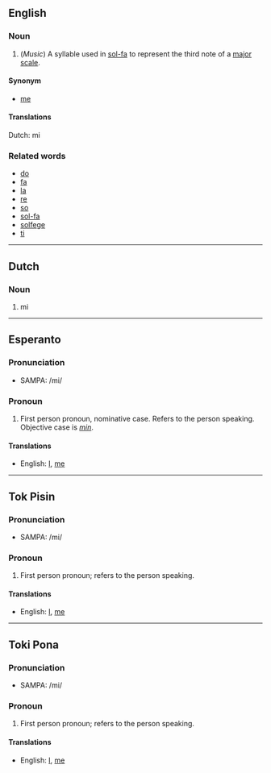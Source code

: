 ==English==
===Noun===

#(''Music'') A syllable used in [[sol-fa]] to represent the third note of a [[major scale]].

====Synonym====
*[[me]]

====Translations====
Dutch: mi

===Related words===
*[[do]]
*[[fa]]
*[[la]]
*[[re]]
*[[so]]
*[[sol-fa]]
*[[solfege]]
*[[ti]]

----

==Dutch==
===Noun===

#mi

----

==Esperanto==
===Pronunciation===
*SAMPA: /mi/

===Pronoun===
#First person pronoun, nominative case.  Refers to the person speaking.  Objective case is ''[[min]]''.

==== Translations ====
*English: [[I]], [[me]]

----
==Tok Pisin==
===Pronunciation===
*SAMPA: /mi/

===Pronoun===
#First person pronoun; refers to the person speaking.

==== Translations ====
*English: [[I]], [[me]]

----
==Toki Pona==

===Pronunciation===
*SAMPA: /mi/

===Pronoun===
#First person pronoun; refers to the person speaking.

==== Translations ====
*English: [[I]], [[me]]